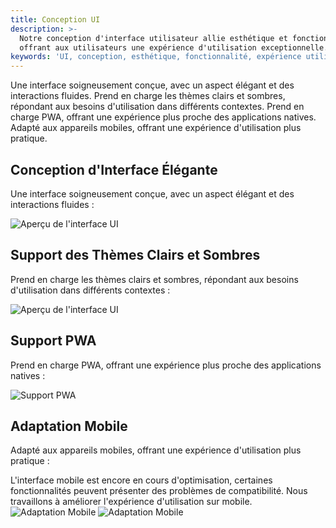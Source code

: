 ```yaml
---
title: Conception UI
description: >-
  Notre conception d'interface utilisateur allie esthétique et fonctionnalité,
  offrant aux utilisateurs une expérience d'utilisation exceptionnelle.
keywords: 'UI, conception, esthétique, fonctionnalité, expérience utilisateur'
---
```



<CardGroup cols={2}>
  <Card title="Interface Élégante" icon="palette">
    Une interface soigneusement conçue, avec un aspect élégant et des interactions fluides.
  </Card>
  <Card title="Support des Thèmes" icon="moon">
    Prend en charge les thèmes clairs et sombres, répondant aux besoins d'utilisation dans différents contextes.
  </Card>
  <Card title="Support PWA" icon="mobile">
    Prend en charge PWA, offrant une expérience plus proche des applications natives.
  </Card>
  <Card title="Adaptation Mobile" icon="mobile">
    Adapté aux appareils mobiles, offrant une expérience d'utilisation plus pratique.
  </Card>
</CardGroup>

## Conception d'Interface Élégante

Une interface soigneusement conçue, avec un aspect élégant et des interactions fluides :

<Frame>
  <img 
    src="https://oss.vidol.chat/assets/64672af6bfb7a9100cd03d7aaa8e1299.webp" 
    alt="Aperçu de l'interface UI"
  />
</Frame>

## Support des Thèmes Clairs et Sombres

Prend en charge les thèmes clairs et sombres, répondant aux besoins d'utilisation dans différents contextes :

<Frame>
  <img 
    src="https://oss.vidol.chat/docs/2024/11/8bff962b07daa4c8a69233fa9465aef5.png" 
    alt="Aperçu de l'interface UI"
  />
</Frame>

## Support PWA

Prend en charge PWA, offrant une expérience plus proche des applications natives :

<Frame>
  <img 
    src="https://oss.vidol.chat/docs/2024/11/31a33f5a8f3a53a5bd4687f6393f2605.png" 
    alt="Support PWA"
  />
</Frame>

## Adaptation Mobile

Adapté aux appareils mobiles, offrant une expérience d'utilisation plus pratique :

<Warning>
  L'interface mobile est encore en cours d'optimisation, certaines fonctionnalités peuvent présenter des problèmes de compatibilité. Nous travaillons à améliorer l'expérience d'utilisation sur mobile.
</Warning>

<Frame>
  <img 
    src="https://oss.vidol.chat/docs/2024/11/343cb3215fbbb61e814288366856601f.png" 
    alt="Adaptation Mobile"
  />  
  <img 
    src="https://oss.vidol.chat/docs/2024/11/352368c4cd1c81a3184bea72ad8aa4e3.png" 
    alt="Adaptation Mobile"
  />
</Frame>
